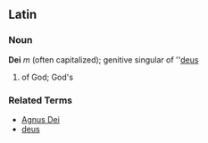 ==Latin==
===Noun===
'''Dei''' ''m'' (often capitalized); genitive singular of ''[[deus]]

# of God; God's

===Related Terms===
*[[Agnus Dei]]
*[[deus]]